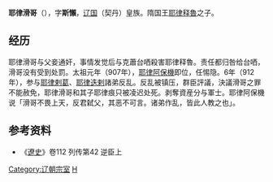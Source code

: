 '''耶律滑哥'''（{{bd|？||913年|？|catIdx=Yelu耶律}}），字'''斯懶'''，[[辽国|辽国]]（契丹）皇族。隋国王[[耶律释魯|耶律释魯]]之子。
== 经历 ==
耶律滑哥与父妾通奸，事情发觉后与克蕭台哂殺害耶律释魯。责任都归咎给台哂，滑哥没有受到处罰。太祖元年（907年），[[耶律阿保機|耶律阿保機]]即位，任惕隐。6年（912年），参与[[耶律剌葛|耶律剌葛]]、[[耶律迭剌|耶律迭剌]]諸弟反乱。反乱被镇压，群臣評議，決議滑哥之罪不能赦免，耶律滑哥和其子耶律痕只被凌迟处死。剥奪資産分与軍士。耶律阿保機说「滑哥不畏上天，反君弑父，其恶不可言。诸弟作乱，皆此人教之也」。

== 参考资料 ==
*《[[遼史|遼史]]》卷112 列传第42 逆臣上

{{DEFAULTSORT:Yelu耶律}}
[[Category:辽朝宗室|Category:辽朝宗室]]
[[Category:耶律氏|H]]